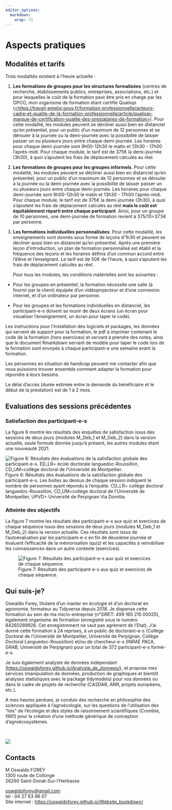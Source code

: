 ```yaml
---
editor_options: 
  markdown: 
    wrap: 72
---
```


# Aspects pratiques

## Modalités et tarifs

::: {align="justify"}
Trois modalités existent à l'heure actuelle :

1.  **Les formations de groupes pour les structures formalisées**
    (centres de recherche, établissements publics, entreprises,
    associations, etc.) et pour lesquelles le coût de la formation peut
    être pris en charge par les OPCO, mon organisme de formation étant
    certifié Qualiopi
    ([\<https://travail-emploi.gouv.fr/formation-professionnelle/acteurs-cadre-et-qualite-de-la-formation-professionnelle/article/qualiopi-marque-de-certification-qualite-des-prestataires-de-formation\>](https://travail-emploi.gouv.fr/formation-professionnelle/acteurs-cadre-et-qualite-de-la-formation-professionnelle/article/qualiopi-marque-de-certification-qualite-des-prestataires-de-formation){.uri}).
    Pour cette modalité, les modules peuvent se décliner aussi bien en
    distanciel qu'en présentiel, pour un public d'un maximum de 12
    personnes et se dérouler à la journée ou la demi-journée avec la
    possibilité de laisser passer un ou plusieurs jours entre chaque
    demi-journée. Les horaires pour chaque demi-journée sont 9h00-12h30
    le matin et 13h30 - 17h00 l'après-midi. Pour chaque module, le tarif
    est de 375€ la demi-journée (3h30), à quoi s'ajoutent les frais de
    déplacement calculés au réel.

2.  **Les formations de groupes pour les groupes informels**. Pour cette
    modalité, les modules peuvent se décliner aussi bien en distanciel
    qu'en présentiel, pour un public d'un maximum de 12 personnes et se
    dérouler à la journée ou la demi-journée avec la possibilité de
    laisser passer un ou plusieurs jours entre chaque demi-journée. Les
    horaires pour chaque demi-journée sont 9h00-12h30 le matin et
    13h30 - 17h00 l'après-midi. Pour chaque module, le tarif est de 375€
    la demi-journée (3h30), à quoi s'ajoutent les frais de déplacement
    calculés au réel **mais le coût est équitablement réparti entre
    chaque participant**. Ainsi, pour un groupe de 10 personnes, une
    demi-journée de formation revient à 375/10=37.5€ par personne.

3.  **Les formations individuelles personnalisées**. Pour cette
    modalité, les enseignements sont donnés sous forme de leçons d'1h30
    et peuvent se décliner aussi bien en distanciel qu'en présentiel.
    Après une première leçon d'introduction, un plan de formation
    personnalisé est établi et la fréquence des leçons et les horaires
    définis d'un commun accord entre l'élève et l'enseignant. Le tarif
    est de 50€ de l'heure, à quoi s'ajoutent les frais de déplacement
    calculés au réel.

    Pour tous les modules, les conditions matérielles sont les suivantes
    :

-   Pour les groupes en présentiel, la formation nécessite une salle (à
    fournir par le client) équipée d'un vidéoprojecteur et d'une
    connexion internet, et d'un ordinateur par personne.

-   Pour les groupes et les formations individuelles en distanciel, les
    participant-e-s doivent se munir de deux écrans (un écran pour
    visualiser l'enseignement, un écran pour taper le code).

Les instructions pour l'installation des logiciels et packages, les
données qui servent de support pour la formation, le pdf à imprimer
contenant le code de la formation (hors exercices) et servant à prendre
des notes, ainsi que le document Rmarkdown servant de modèle pour taper
le code lors de la formation sont envoyés à chaque participant-e une
semaine avant la formation.
:::

Les personnes en situation de handicap peuvent me contacter afin que
nous puissions trouver ensemble comment adapter la formation pour
répondre à leurs besoins.

Le délai d'accès (durée estimée entre la demande du bénéficiaire et le
début de la prestation) est de 1 à 2 mois.

## Evaluations des sessions précédentes {#tarifs}

### Satisfaction des participant-e-s

::: {align="justify"}
La figure 6 montre les résultats des enquêtes de satisfaction issus des
sessions de deux jours (modules M_Deb_1 et M_Deb_2) dans la version
actuelle, seule formule donnée jusqu'à présent, les autres modules étant
une nouveauté 2021.
:::

![Figure 6: Résultats des évaluations de la satisfaction globale des
participant-e-s. ED_LR= école doctorale languedoc-Roussillon,
CD_UM=collège doctoral de l'Université de
Montpellier.](img/appreciations_evaluation.png) Figure 6: Résultats des
évaluations de la satisfaction globale des participant-e-s. Les boites
au dessus de chaque session indiquent le nombre de personnes ayant
répondu à l'enquête. CD_LR= collège doctoral languedoc-Roussillon,
CD_UM=collège doctoral de l'Université de Montpellier, UPVD= Université
de Perpignan Via Domitia.

### Atteinte des objectifs

La figure 7 montre les résultats des participant-e-s aux quiz et
exercices de chaque séquence issus des sessions de deux jours (modules
M_Deb_1 et M_Deb_2) dans la version actuelle. Ces résultats sont issus
de l'autoévaluation par les participant-e-s en fin de deuxième journée
et évaluent l'efficacité de la mémorisation (quiz) et les capacités à
remobiliser les connaissances dans un autre contexte (exercices).

![Figure 7: Résultats des participant-e-s aux quiz et exercices de
chaque séquence.](img/graphique_autoevaluation.png)

## Qui suis-je?

::: {align="justify"}
Oswaldo Forey, titulaire d'un master en écologie et d'un doctorat en
agronomie, formateur au Tidyverse depuis 2018. Je dispense cette
formation au sein de ma micro-entreprise (n°SIRET: 499 165 215 00025),
également organisme de formation (enregistré sous le numéro 84260289926.
Cet enregistrement ne vaut pas agrément de l'Etat). J'ai donné cette
formation à 24 reprises, à un public de doctorant-e-s (Collège Doctoral
de l'Université de Montpellier, Université de Perpignan, Collège
Doctoral Languedoc-Roussillon) et/ou de chercheur-e-s (INRAE PACA, GRAB,
Université de Perpignan) pour un total de 372 participant-e-s formé-e-s.

Je suis également analyste de données indépendant
(<https://oswaldoforey.github.io/Analyste_de_donnees/>), et propose mes
services (manipulation de données, production de graphiques et bientôt
analyses statistiques avec le package tidymodels) pour vos données ou
dans le cadre de projets de recherche (CASDAR, ANR, projets européens,
etc.).

A mes heures perdues, je conduis des recherche en philosophie des
sciences appliquée à l'agroécologie, sur les questions de l'utilisation
des "lois" de l'écologie et des styles de raisonnement scientifiques
(Crombie, 1981) pour la création d'une méthode générique de conception
d'agroécosystèmes.
:::

<br>

![](img/le_formateur_low_res.png) <br>

## Contacts

M Oswaldo FOREY\
1300 route de Collonge\
26260 Saint-Donat-Sur-l'Herbasse

[oswaldoforey\@gmail.com](mailto:oswaldoforey@gmail.com){.email}\
tel : 04 27 63 96 07\
Site internet : <https://oswaldoforey.github.io/Website_bookdown/>
